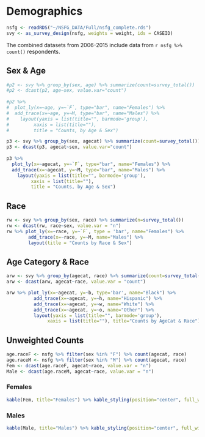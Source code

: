 # Demographics {#dem}

```r
nsfg <- readRDS("~/NSFG_DATA/Full/nsfg_complete.rds")
svy <- as_survey_design(nsfg, weights = weight, ids = CASEID)
```

The combined datasets from 2006-2015 include data from `r nsfg %>% count()` respondents. 


## Sex & Age 

```r
#p2 <- svy %>% group_by(sex, age) %>% summarize(count=survey_total()) 
#p2 <- dcast(p2, age~sex, value.var="count")
  
#p2 %>% 
#  plot_ly(x=~age, y=~`F`, type="bar", name="Females") %>%
#  add_trace(x=~age, y=~M, type="bar", name="Males") %>%
#    layout(yaxis = list(title="", barmode='group'), 
#         xaxis = list(title=""),
#         title = "Counts, by Age & Sex")

p3 <- svy %>% group_by(sex, agecat) %>% summarize(count=survey_total()) 
p3 <- dcast(p3, agecat~sex, value.var="count")
  
p3 %>% 
  plot_ly(x=~agecat, y=~`F`, type="bar", name="Females") %>%
  add_trace(x=~agecat, y=~M, type="bar", name="Males") %>%
    layout(yaxis = list(title="", barmode='group'), 
         xaxis = list(title=""),
         title = "Counts, by Age & Sex")
```

## Race
```r
rw <- svy %>% group_by(sex, race) %>% summarize(n=survey_total())
rw <- dcast(rw, race~sex, value.var = "n")
rw %>% plot_ly(x=~race, y=~`F`, type = 'bar', name="Females") %>% 
        add_trace(x=~race, y=~M, name="Males") %>%
        layout(title = "Counts by Race & Sex")
```

## Age Category & Race
```r
arw <- svy %>% group_by(agecat, race) %>% summarize(count=survey_total())
arw <- dcast(arw, agecat~race, value.var = "count")

arw %>% plot_ly(x=~agecat, y=~b, type='bar', name="Black") %>%
          add_trace(x=~agecat, y=~h, name="Hispanic") %>%
          add_trace(x=~agecat, y=~w, name="White") %>%
          add_trace(x=~agecat, y=~o, name="Other") %>%
          layout(yaxis = list(title="", barmode='group'), 
               xaxis = list(title=""), title="Counts by AgeCat & Race")
```



## Unweighted Counts 

```r
age.raceF <- nsfg %>% filter(sex %in% "F") %>% count(agecat, race)
age.raceM <- nsfg %>% filter(sex %in% "M") %>% count(agecat, race)
Fem <- dcast(age.raceF, agecat~race, value.var = "n")
Male <- dcast(age.raceM, agecat~race, value.var = "n")
```
### Females
```r
kable(Fem, title="Females") %>% kable_styling(position="center", full_width = F)
```
### Males
```r
kable(Male, title="Males") %>% kable_styling(position="center", full_width = F)
```
